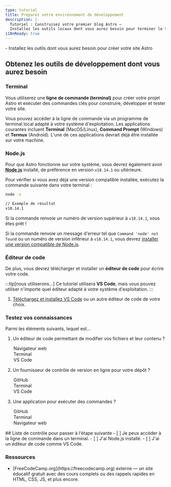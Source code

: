 ```yaml
---
type: tutorial
title: Préparez votre environnement de développement
description: |-
  Tutoriel : Construisez votre premier blog Astro —
  Installez les outils locaux dont vous aurez besoin pour terminer le tutoriel
i18nReady: true
---
```




<PreCheck>
  - Installez les outils dont vous aurez besoin pour créer votre site Astro
</PreCheck>

## Obtenez les outils de développement dont vous aurez besoin

### Terminal

Vous utiliserez une **ligne de commande (terminal)** pour créer votre projet Astro et exécuter des commandes clés pour construire, développer et tester votre site.

Vous pouvez accéder à la ligne de commande via un programme de terminal local adapté à votre système d'exploitation. Les applications courantes incluent **Terminal** (MacOS/Linux), **Command Prompt** (Windows) et **Termux** (Android). L'une de ces applications devrait déjà être installée sur votre machine.

### Node.js

Pour que Astro fonctionne sur votre système, vous devrez également avoir [**Node.js**](https://nodejs.org/fr/) installé, de préférence en version `v18.14.1` ou ultérieure.

Pour vérifier si vous avez déjà une version compatible installée, exécutez la commande suivante dans votre terminal :

```sh
node -v

// Exemple de résultat
v18.14.1
```

Si la commande renvoie un numéro de version supérieur à `v18.14.1`, vous êtes prêt !

Si la commande renvoie un message d'erreur tel que `Command 'node' not found` ou un numéro de version inférieur à `v18.14.1`, vous devrez [installer une version compatible de Node.js](https://docs.npmjs.com/downloading-and-installing-node-js-and-npm).

### Éditeur de code

De plus, vous devrez télécharger et installer un **éditeur de code** pour écrire votre code.

:::tip[nous utiliserons...]
Ce tutoriel utilisera **VS Code**, mais vous pouvez utiliser n'importe quel éditeur adapté à votre système d'exploitation.
:::

1. [Téléchargez et installez VS Code](https://code.visualstudio.com/#alt-downloads) ou un autre éditeur de code de votre choix.




<Box icon="question-mark">

### Testez vos connaissances

Parmi les éléments suivants, lequel est...
1. Un éditeur de code permettant de modifier vos fichiers et leur contenu ?

    <MultipleChoice>
      <Option>
        Navigateur web
      </Option>
      <Option>
        Terminal
      </Option>
      <Option isCorrect>
        VS Code
      </Option>
    </MultipleChoice>

2. Un fournisseur de contrôle de version en ligne pour votre dépôt ?

    <MultipleChoice>
      <Option isCorrect>
        GitHub
      </Option>
      <Option>
        Terminal
      </Option>
      <Option>
        VS Code
      </Option>
    </MultipleChoice>

3. Une application pour exécuter des commandes ?
    <MultipleChoice>
      <Option>
        GitHub
      </Option>
      <Option isCorrect>
        Terminal
      </Option>
      <Option>
        Navigateur web
      </Option>
    </MultipleChoice>

</Box>

<Box icon="check-list">
## Liste de contrôle pour passer à l'étape suivante

<Checklist>
- [ ] Je peux accéder à la ligne de commande dans un terminal.
- [ ] J'ai Node.js installé.
- [ ] J'ai un éditeur de code comme VS Code.
</Checklist>
</Box>


### Ressources

- <p>[FreeCodeCamp.org](https://freecodecamp.org) <Badge>externe</Badge> — un site éducatif gratuit avec des cours complets ou des rappels rapides en HTML, CSS, JS, et plus encore.</p>
